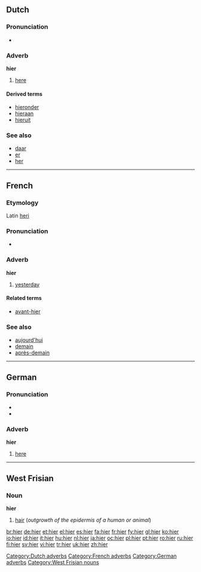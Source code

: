 {{also|hier-}}
==Dutch==

===Pronunciation===
* {{audio|Nl-hier.ogg|audio}}

===Adverb===
'''hier'''

# [[here]]

====Derived terms====
{{top4}}
* [[hieronder]]
* [[hieraan]]
* [[hieruit]]
{{bottom}}

===See also===
* [[daar]]
* [[er#Dutch|er]]
* [[her#Dutch|her]]

[[Category:Dutch adverbs]]

----

==French==

===Etymology===
Latin [[heri]]

===Pronunciation===
* {{audio|Fr-hier.ogg|audio}}

===Adverb===
'''hier'''

# [[yesterday]]

====Related terms====
* [[avant-hier]]

===See also===
* [[aujourd'hui]]
* [[demain]]
* [[après-demain]]

[[Category:French adverbs]]

----

==German==

===Pronunciation===
* {{audio|De-at-hier.ogg|audio (Austria)}}
* {{IPA|[hiːɐ]|lang=de}}

===Adverb===
'''hier'''

# [[here]]

[[Category:German adverbs]]

----

==West Frisian==

===Noun===
'''hier''' {{n}}

# [[hair]] (''outgrowth of the epidermis of a human or animal'')

[[Category:West Frisian nouns]]

[[br:hier]]
[[de:hier]]
[[et:hier]]
[[el:hier]]
[[es:hier]]
[[fa:hier]]
[[fr:hier]]
[[fy:hier]]
[[gl:hier]]
[[ko:hier]]
[[io:hier]]
[[id:hier]]
[[it:hier]]
[[hu:hier]]
[[nl:hier]]
[[ja:hier]]
[[oc:hier]]
[[pl:hier]]
[[pt:hier]]
[[ro:hier]]
[[ru:hier]]
[[fi:hier]]
[[sv:hier]]
[[vi:hier]]
[[tr:hier]]
[[uk:hier]]
[[zh:hier]]